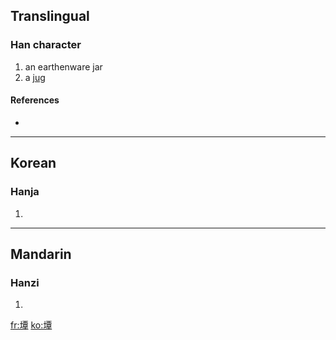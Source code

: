 ==Translingual==

===Han character===
{{Han char|rn=32|rad=土|as=12|sn=15|four=|canj=土一田十 (GMWJ)}}

# an earthenware jar
# a [[jug]]

====References====
* {{Han ref|kx=0239.241|dkj=05484|hdz=10486.090|uh=58B0|ud=22704}}

----

==Korean==

===Hanja===
{{ko-hanja|hangeul=담|rv=dam|mr=tam}}

# {{defn|Korean}}

----

==Mandarin==

===Hanzi===
{{cmn-hanzi|pin=[[da]] ([[da5]]), [[tán]] ([[tan2]])|wg=ta<sup>5</sup>, t'an<sup>2</sup>}}

# {{defn|Mandarin}}

[[fr:墰]]
[[ko:墰]]